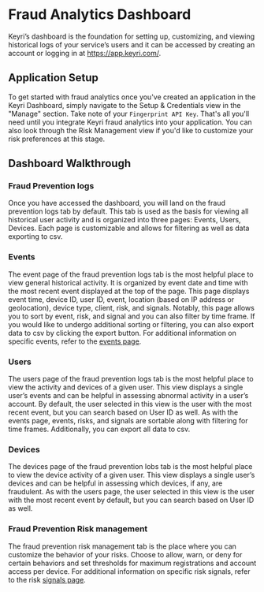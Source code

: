 # Fraud Analytics Dashboard

Keyri’s dashboard is the foundation for setting up, customizing, and viewing historical logs of your service’s users and it can be accessed by creating an account or logging in at https://app.keyri.com/.

## Application Setup

To get started with fraud analytics once you've created an application in the Keyri Dashboard, simply navigate to the Setup & Credentials view in the "Manage" section. Take note of your `Fingerprint API Key`. That's all you'll need until you integrate Keyri fraud analytics into your application. You can also look through the Risk Management view if you'd like to customize your risk preferences at this stage.

## Dashboard Walkthrough

### Fraud Prevention logs

Once you have accessed the dashboard, you will land on the fraud prevention logs tab by default. This tab is used as the basis for viewing all historical user activity and is organized into three pages: Events, Users, Devices. Each page is customizable and allows for filtering as well as data exporting to csv.

### Events

The event page of the fraud prevention logs tab is the most helpful place to view general historical activity. It is organized by event date and time with the most recent event displayed at the top of the page. This page displays event time, device ID, user ID, event, location (based on IP address or geolocation), device type, client, risk, and signals. Notably, this page allows you to sort by event, risk, and signal and you can also filter by time frame. If you would like to undergo additional sorting or filtering, you can also export data to csv by clicking the export button. For additional information on specific events, refer to the [events page](/fraud-prevention/events).

### Users

The users page of the fraud prevention logs tab is the most helpful place to view the activity and devices of a given user. This view displays a single user’s events and can be helpful in assessing abnormal activity in a user’s account. By default, the user selected in this view is the user with the most recent event, but you can search based on User ID as well. As with the events page, events, risks, and signals are sortable along with filtering for time frames. Additionally, you can export all data to csv.

### Devices

The devices page of the fraud prevention lobs tab is the most helpful place to view the device activity of a given user. This view displays a single user’s devices and can be helpful in assessing which devices, if any, are fraudulent. As with the users page, the user selected in this view is the user with the most recent event by default, but you can search based on User ID as well.

### Fraud Prevention Risk management

The fraud prevention risk management tab is the place where you can customize the behavior of your risks. Choose to allow, warn, or deny for certain behaviors and set thresholds for maximum registrations and account access per device. For additional information on specific risk signals, refer to the risk [signals page](/device-fingerprinting/risk-signals).
